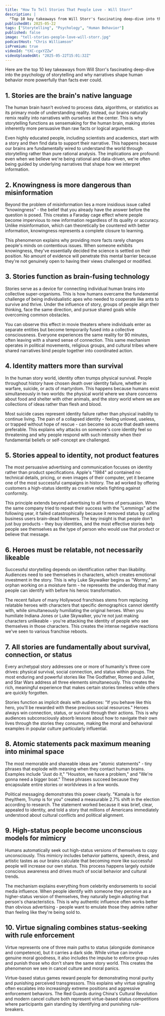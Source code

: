 ```yaml
---
title: "How To Tell Stories That People Love - Will Storr"
description: |
  "Top 10 key takeaways from Will Storr's fascinating deep-dive into the psychology of storytelling and why narratives shape human behavior more powerfully than facts ever could."
publishedAt: 2025-05-22
tags: ["Storytelling", "Psychology", "Human Behavior"]
published: false
image: "tell-stories-people-love-will-storr.jpg"
podcastHost: "Chris Williamson"
isPremium: true
videoId: "tXC-cgxYZZw"
videoUploadedAt: "2025-05-22T15:01:32Z"
---
```



<PodcastSummaryPageLayout frontmatter={frontmatter}>

Here are the top 10 key takeaways from Will Storr's fascinating deep-dive into the psychology of storytelling and why narratives shape human behavior more powerfully than facts ever could.

## 1. Stories are the brain's native language

The human brain hasn't evolved to process data, algorithms, or statistics as its primary mode of understanding reality. Instead, our brains naturally remix reality into narratives with ourselves at the center. This is why storytelling functions as sensemaking for the human brain, making stories inherently more persuasive than raw facts or logical arguments.

Even highly educated people, including scientists and academics, start with a story and then find data to support their narrative. This happens because our brains are fundamentally wired to understand the world through storytelling rather than pure rational analysis. The implications are profound: even when we believe we're being rational and data-driven, we're often being guided by underlying narratives that shape how we interpret information.

## 2. Knowingness is more dangerous than misinformation

Beyond the problem of misinformation lies a more insidious issue called "knowingness" - the belief that you already have the answer before the question is posed. This creates a Faraday cage effect where people become impervious to new information regardless of its quality or accuracy. Unlike misinformation, which can theoretically be countered with better information, knowingness represents a complete closure to learning.

This phenomenon explains why providing more facts rarely changes people's minds on contentious issues. When someone exhibits knowingness, they've essentially decided the science is settled on their position. No amount of evidence will penetrate this mental barrier because they're not genuinely open to having their views challenged or modified.

## 3. Stories function as brain-fusing technology

Stories serve as a device for connecting individual human brains into collective super-organisms. This is how humans overcame the fundamental challenge of being individualistic apes who needed to cooperate like ants to survive and thrive. Under the influence of story, groups of people align their thinking, face the same direction, and pursue shared goals while overcoming common obstacles.

You can observe this effect in movie theaters where individuals enter as separate entities but become temporarily fused into a collective consciousness. Everyone experiences the same reality for 90 minutes, often leaving with a shared sense of connection. This same mechanism operates in political movements, religious groups, and cultural tribes where shared narratives bind people together into coordinated action.

## 4. Identity matters more than survival

In the human story world, identity often trumps physical survival. People throughout history have chosen death over identity failure, whether in warfare, suicide, or acts of martyrdom. This happens because humans exist simultaneously in two worlds: the physical world where we share concerns about food and shelter with other animals, and the story world where we are collections of ideas rather than flesh and blood.

Most suicide cases represent identity failure rather than physical inability to continue living. The pain of a collapsed identity - feeling unloved, useless, or trapped without hope of rescue - can become so acute that death seems preferable. This explains why attacks on someone's core identity feel so threatening and why people respond with such intensity when their fundamental beliefs or self-concept are challenged.

## 5. Stories appeal to identity, not product features

The most persuasive advertising and communication focuses on identity rather than product specifications. Apple's "1984" ad contained no technical details, pricing, or even images of their computer, yet it became one of the most successful campaigns in history. The ad worked by offering customers a high-status identity as creative rebels fighting against conformity.

This principle extends beyond advertising to all forms of persuasion. When the same company tried to repeat their success with the "Lemmings" ad the following year, it failed catastrophically because it removed status by calling business users brain-dead followers. The key insight is that people don't just buy products - they buy identities, and the most effective stories help people see themselves as the type of person who would use that product or believe that message.

## 6. Heroes must be relatable, not necessarily likeable

Successful storytelling depends on identification rather than likability. Audiences need to see themselves in characters, which creates emotional investment in the story. This is why Luke Skywalker begins as "Wormy," an orphan working on a moisture farm - he represents the underdog that many people can identify with before his heroic transformation.

The recent failure of many Hollywood franchises stems from replacing relatable heroes with characters that specific demographics cannot identify with, while simultaneously humiliating the original heroes. When you humiliate Indiana Jones or Luke Skywalker, you're not just making characters unlikeable - you're attacking the identity of people who see themselves in those characters. This creates the intense negative reactions we've seen to various franchise reboots.

## 7. All stories are fundamentally about survival, connection, or status

Every archetypal story addresses one or more of humanity's three core drives: physical survival, social connection, and status within groups. The most enduring and powerful stories like The Godfather, Romeo and Juliet, and Star Wars address all three elements simultaneously. This creates the rich, meaningful experience that makes certain stories timeless while others are quickly forgotten.

Stories function as implicit deals with audiences: "If you behave like this hero, you'll be rewarded with these precious social resources." Heroes always win connection, status, or survival through their actions. This is why audiences subconsciously absorb lessons about how to navigate their own lives through the stories they consume, making the moral and behavioral examples in popular culture particularly influential.

## 8. Atomic statements pack maximum meaning into minimal space

The most memorable and shareable ideas are "atomic statements" - tiny phrases that explode with meaning when they contact human brains. Examples include "Just do it," "Houston, we have a problem," and "We're gonna need a bigger boat." These phrases succeed because they encapsulate entire stories or worldviews in a few words.

Political messaging demonstrates this power clearly. "Kamala is for they/them, Trump is for you" created a measurable 2.7% shift in the election according to research. The statement worked because it was brief, clear, appealed to identity, and told a story that millions of Americans immediately understood about cultural conflicts and political alignment.

## 9. High-status people become unconscious models for mimicry

Humans automatically seek out high-status versions of themselves to copy unconsciously. This mimicry includes behavior patterns, speech, dress, and artistic tastes as our brains calculate that becoming more like successful people will increase our own status. This process happens largely outside conscious awareness and drives much of social behavior and cultural trends.

The mechanism explains everything from celebrity endorsements to social media influence. When people identify with someone they perceive as a higher-status version of themselves, they naturally begin adopting that person's characteristics. This is why authentic influence often works better than obvious advertising - people want to emulate those they admire rather than feeling like they're being sold to.

## 10. Virtue signaling combines status-seeking with rule enforcement

Virtue represents one of three main paths to status (alongside dominance and competence), but it carries a dark side. While virtue can involve genuine moral goodness, it also includes the impulse to enforce group rules and punish those who don't share the same story world. This creates the phenomenon we see in cancel culture and moral panics.

Virtue-based status games reward people for demonstrating moral purity and punishing perceived transgressors. This explains why virtue signaling often escalates into increasingly extreme positions and aggressive enforcement behaviors. The Red Guards during China's Cultural Revolution and modern cancel culture both represent virtue-based status competitions where participants gain standing by identifying and punishing rule-breakers.

</PodcastSummaryPageLayout>
